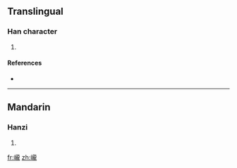 ==Translingual==

===Han character===
{{Han char|rn=46|rad=山|as=16|sn=19|four=|canj=山卜月心 (UYBP), X山卜月心 (XUYBP)}}

# {{defn|Han|sort=山16}}

====References====
* {{Han ref|kx=0322.181|dkj=49061|hdz=10806.020|uh=5DC4|ud=24004}}

----

==Mandarin==

===Hanzi===
{{cmn-hanzi|pin=[[lóng]] ([[long2]])|wg=lung<sup>2</sup>}}

# {{defn|Mandarin|sort=山16}}

[[fr:巄]]
[[zh:巄]]